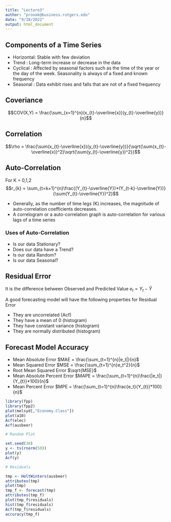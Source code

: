 ```yaml
---
title: "Lecture3"
author: "pronak@business.rutgers.edu"
date: "9/18/2022"
output: html_document
---
```

## Components of a Time Series

* Horizontal: Stable with few deviation 
* Trend : Long-term increase or decrease in the data
* Cyclical : Affected by seasonal factors such as the time of the year or the day of the week. Seasonality is always of a fixed and known frequency
* Seasonal : Data exhibit rises and falls that are not of a fixed frequency


## Coveriance 

$$COV(X,Y) = \frac{\sum_{x=1}^{n}(x_{t}-\overline{x})(y_{t}-\overline{y})}{n}$$

## Correlation

$$\rho  = \frac{\sum(x_{t}-\overline{x})(y_{t}-\overline{y})}{\sqrt{\sum(x_{t}-\overline{x})^2}\sqrt{\sum(y_{t}-\overline{y})^2}}$$



## Auto-Correlation
For K = 0,1,2
$$r_{k} = \sum_{t=k+1}^{n}\frac{(Y_{t}-\overline{Y})*(Y_{t-k}-\overline{Y})}{\sum(Y_{t}-\overline{Y})^2}$$

* Generally, as the number of time legs (K) increases, the magnitude of auto-correlation coefficients decreases. 
* A correlogram  or a auto-correlation graph is auto-correlation for various lags of a time series

### Uses of Auto-Correlation

* Is our data Stationary?
* Does our data have a Trend?
* Is our data Random?
* Is our data Seasonal? 


## Residual Error

It is the difference between Observed and Predicted Value
$e_t = Y_t - \hat{Y}$

A good forecasting model will have the following properties for Residual Error

* They are uncorrelated (Acf)
* They have a mean of 0 (histogram)
* They have constant variance (histogram)
* They are normally distributed (histogram)


## Forecast Model Accuracy

* Mean Absolute Error  $MAE = \frac{\sum_{t=1}^{n}|e_t|}{n}$
* Mean Squared Error $MSE = \frac{\sum_{t=1}^{n}e_t^2}{n}$
* Root Mean Squared Error $\sqrt{MSE}$
* Mean Absolute Percent Error $MAPE = \frac{\sum_{t=1}^{n}\frac{|e_t|}{Y_{t}}*100}{n}$
* Mean Percent Error $MPE = \frac{\sum_{t=1}^{n}\frac{e_t}{Y_{t}}*100}{n}$
```r
library(fpp)
library(fpp2)
plot(melsyd[,"Economy.Class"])
plot(a10)
Acf(elec)
Acf(ausbeer)

# Random Plot

set.seed(30)
y <- ts(rnorm(50))
plot(y)
Acf(y)

# Residuals

tmp <- HoltWinters(ausbeer)
attributes(tmp)
plot(tmp)
tmp_f <- forecast(tmp)
attributes(tmp_f)
plot(tmp_f$residuals)
hist(tmp_f$residuals)
Acf(tmp_f$residuals)
accuracy(tmp_f)
```



